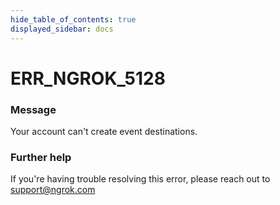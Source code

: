 ```yaml
---
hide_table_of_contents: true
displayed_sidebar: docs
---
```



# ERR_NGROK_5128

### Message

Your account can't create event destinations.

<ErrorDetails error="err_ngrok_5128" />

### Further help

If you're having trouble resolving this error, please reach out to [support@ngrok.com](mailto:support@ngrok.com?subject=Help%20with%20ERR_NGROK_5128)

